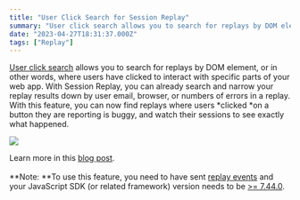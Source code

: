 ```yaml
---
title: "User Click Search for Session Replay"
summary: "User click search allows you to search for replays by DOM element, or in other words, where users have clicked to interact with specific parts of your web..."
date: "2023-04-27T18:31:37.000Z"
tags: ["Replay"]
---
```


  [User click search](https://docs.sentry.io/product/sentry-basics/search/searchable-properties/#replay-properties) allows you to search for replays by DOM element, or in other words, where users have clicked to interact with specific parts of your web app. With Session Replay, you can already search and narrow your replay results down by user email, browser, or numbers of errors in a replay. With this feature, you can now find replays where users *clicked *on a button they are reporting is buggy, and watch their sessions to see exactly what happened.

![](https://storage.googleapis.com/sentry-docs-changelog/user-click-search-for-session-replay-1.jpg)

Learn more in this [blog post](https://blog.sentry.io/2023/04/26/introducing-search-by-user-click-for-session-replay-zero-in-on-interesting/).\
\
**Note: **To use this feature, you need to have sent [replay events](https://docs.sentry.io/product/session-replay/getting-started/) and your JavaScript SDK (or related framework) version needs to be [>= 7.44.0](https://github.com/getsentry/sentry-javascript/releases/tag/7.44.0).
